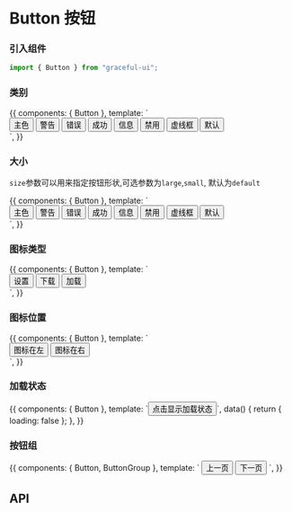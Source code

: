 
<Meta title="通用/Button 按钮" component={Button} />

# Button 按钮

### 引入组件

```js
import { Button } from "graceful-ui";
```

### 类别

<Preview>
  <Story name="type 类别">
    {{
      components: { Button },
      template: `
        <div>
            <Button type="primary">主色</Button> 
            <Button type="warning">警告</Button> 
            <Button type="error">错误</Button> 
            <Button type="success">成功</Button> 
            <Button type="info">信息</Button> 
            <Button type="disabled">禁用</Button> 
            <Button type="dashed">虚线框</Button> 
            <Button>默认</Button> 
        </div>
      `,
    }}
  </Story>
</Preview>

### 大小

`size`参数可以用来指定按钮形状,可选参数为`large`,`small`, 默认为`default`

<Preview>
  <Story name="size 大小">
    {{
      components: { Button },
      template: `
        <div>
            <Button type="primary" size="large">主色</Button> 
            <Button type="warning">警告</Button> 
            <Button type="error" size="small">错误</Button> 
            <Button type="success" size="large">成功</Button> 
            <Button type="info">信息</Button> 
            <Button type="disabled" size="small">禁用</Button> 
            <Button type="dashed">虚线框</Button> 
            <Button>默认</Button> 
        </div>
      `,
    }}
  </Story>
</Preview>

### 图标类型

<Preview>
  <Story name="icon 图标">
    {{
      components: { Button },
      template: `
        <div>
          <Button icon="setting">设置</Button>
          <Button icon="download">下载</Button>
          <Button icon="loading">加载</Button>
        </div>
      `,
    }}
  </Story>
</Preview>

### 图标位置

<Preview>
  <Story name="iconPosition 图标位置">
    {{
      components: { Button },
      template: `<div>
        <Button icon="download" iconPosition="left">图标在左</Button>
        <Button icon="download" iconPosition="right">图标在右</Button>
      </div>`,
    }}
  </Story>
</Preview>

### 加载状态

<Preview>
  <Story name="loading 加载状态">
    {{
      components: { Button },
      template: `<Button :loading="loading" @click="loading = !loading">点击显示加载状态</Button>`,
      data() {
        return { loading: false };
      },
    }}
  </Story>
</Preview>

### 按钮组

<Preview>
  <Story name="buttonGroup 按钮组">
    {{
      components: { Button, ButtonGroup },
      template: ` <ButtonGroup> <Button icon="left">上一页</Button> <Button icon="right" iconPosition="right">下一页</Button> </ButtonGroup>`,
    }}
  </Story>
</Preview>

## API

<Props of={Button} />
